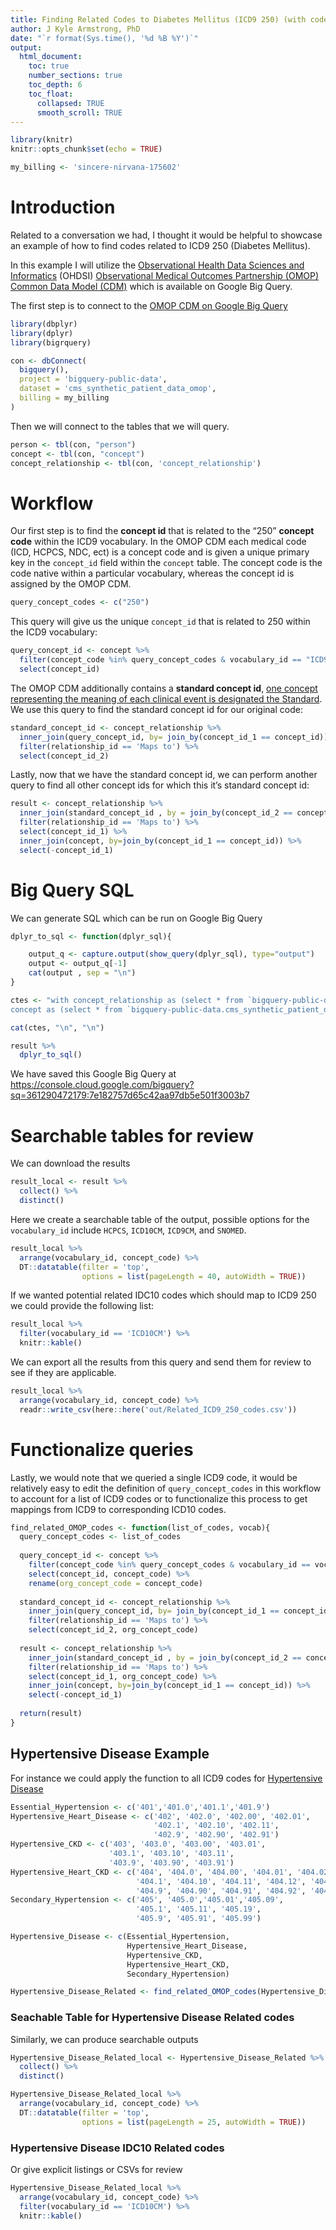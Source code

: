 ```yaml
---
title: Finding Related Codes to Diabetes Mellitus (ICD9 250) (with code)
author: J Kyle Armstrong, PhD
date: "`r format(Sys.time(), '%d %B %Y')`"
output:
  html_document:
    toc: true
    number_sections: true
    toc_depth: 6
    toc_float:
      collapsed: TRUE
      smooth_scroll: TRUE
---
```


```r
library(knitr)
knitr::opts_chunk$set(echo = TRUE)
```

```r
my_billing <- 'sincere-nirvana-175602'
```

# Introduction 

Related to a conversation we had, I thought it would be helpful to showcase an example of how to find codes related to ICD9 250 (Diabetes Mellitus). 

In this example I will utilize the [Observational Health Data Sciences and Informatics](https://www.ohdsi.org/) (OHDSI) [Observational Medical Outcomes Partnership (OMOP) Common Data Model (CDM)](https://www.ohdsi.org/data-standardization/) which is available on Google Big Query.

The first step is to connect to the [OMOP CDM on Google Big Query](https://console.cloud.google.com/bigquery?ws=!1m4!1m3!3m2!1sbigquery-public-data!2scms_synthetic_patient_data_omop)

```r
library(dbplyr)
library(dplyr)
library(bigrquery)
```

```r
con <- dbConnect(
  bigquery(),
  project = 'bigquery-public-data',
  dataset = 'cms_synthetic_patient_data_omop',
  billing = my_billing
)
```

Then we will connect to the tables that we will query.
```r
person <- tbl(con, "person")
concept <- tbl(con, "concept")
concept_relationship <- tbl(con, 'concept_relationship')
```

# Workflow

Our first step is to find the **concept id** that is related to the "250" **concept code** within the ICD9 vocabulary. In the OMOP CDM each medical code (ICD, HCPCS, NDC, ect) is a concept code and is given a unique primary key in the `concept_id` field within the `concept` table. The concept code is the code native within a particular vocabulary, whereas the concept id is assigned by the OMOP CDM. 
```r
query_concept_codes <- c("250")
```

This query will give us the unique `concept_id` that is related to 250 within the ICD9 vocabulary:
```r
query_concept_id <- concept %>%
  filter(concept_code %in% query_concept_codes & vocabulary_id == "ICD9CM") %>%
  select(concept_id)
```

The OMOP CDM additionally contains a **standard concept id**, [one concept representing the meaning of each clinical event is designated the Standard](https://ohdsi.github.io/TheBookOfOhdsi/StandardizedVocabularies.html#standardConcepts). We use this query to find the standard concept id for our original code:  
```r
standard_concept_id <- concept_relationship %>%
  inner_join(query_concept_id, by= join_by(concept_id_1 == concept_id)) %>%
  filter(relationship_id == 'Maps to') %>%
  select(concept_id_2) 
```


Lastly, now that we have the standard concept id, we can perform another query to find all other concept ids for which this it's standard concept id:
```r
result <- concept_relationship %>%
  inner_join(standard_concept_id , by = join_by(concept_id_2 == concept_id_2)) %>%
  filter(relationship_id == 'Maps to') %>%
  select(concept_id_1) %>%
  inner_join(concept, by=join_by(concept_id_1 == concept_id)) %>%
  select(-concept_id_1)
```

# Big Query SQL 
We can generate SQL which can be run on Google Big Query
```r
dplyr_to_sql <- function(dplyr_sql){

    output_q <- capture.output(show_query(dplyr_sql), type="output")
    output <- output_q[-1]
    cat(output , sep = "\n")
}
```

```r
ctes <- "with concept_relationship as (select * from `bigquery-public-data.cms_synthetic_patient_data_omop.concept_relationship`), 
concept as (select * from `bigquery-public-data.cms_synthetic_patient_data_omop.concept`)"

cat(ctes, "\n", "\n")

result %>%
  dplyr_to_sql()
```

We have saved this Google Big Query at <https://console.cloud.google.com/bigquery?sq=361290472179:7e182757d65c42aa97db5e501f3003b7>


# Searchable tables for review  

We can download the results
```r
result_local <- result %>%
  collect() %>%
  distinct()
```


Here we create a searchable table of the output, possible options for the `vocabulary_id` include `HCPCS`, `ICD10CM`, `ICD9CM`, and `SNOMED`. 
```r
result_local %>%
  arrange(vocabulary_id, concept_code) %>%
  DT::datatable(filter = 'top', 
                options = list(pageLength = 40, autoWidth = TRUE))
```



If we wanted potential related IDC10 codes which should map to ICD9 250 we could provide the following list: 
```r
result_local %>%
  filter(vocabulary_id == 'ICD10CM') %>%
  knitr::kable()
```

We can export all the results from this query and send them for review to see if they are applicable. 
```r
result_local %>%
  arrange(vocabulary_id, concept_code) %>%
  readr::write_csv(here::here('out/Related_ICD9_250_codes.csv'))
```

# Functionalize queries

Lastly, we would note that we queried a single ICD9 code, it would be relatively easy to edit the definition of `query_concept_codes` in this workflow to account for a list of ICD9 codes or to functionalize this process to get mappings from ICD9 to corresponding ICD10 codes.

```r
find_related_OMOP_codes <- function(list_of_codes, vocab){
  query_concept_codes <- list_of_codes
  
  query_concept_id <- concept %>%
    filter(concept_code %in% query_concept_codes & vocabulary_id == vocab) %>%
    select(concept_id, concept_code) %>%
    rename(org_concept_code = concept_code)
  
  standard_concept_id <- concept_relationship %>%
    inner_join(query_concept_id, by= join_by(concept_id_1 == concept_id)) %>%
    filter(relationship_id == 'Maps to') %>%
    select(concept_id_2, org_concept_code) 
  
  result <- concept_relationship %>%
    inner_join(standard_concept_id , by = join_by(concept_id_2 == concept_id_2)) %>%
    filter(relationship_id == 'Maps to') %>%
    select(concept_id_1, org_concept_code) %>%
    inner_join(concept, by=join_by(concept_id_1 == concept_id)) %>%
    select(-concept_id_1)
  
  return(result)
}
```


## Hypertensive Disease Example 

For instance we could apply the function to all ICD9 codes for [Hypertensive Disease](http://www.icd9data.com/2015/Volume1/390-459/401-405/default.htm)

```r
Essential_Hypertension <- c('401','401.0','401.1','401.9')
Hypertensive_Heart_Disease <- c('402', '402.0', '402.00', '402.01', 
                                '402.1', '402.10', '402.11', 
                                '402.9', '402.90', '402.91') 
Hypertensive_CKD <- c('403', '403.0', '403.00', '403.01', 
                      '403.1', '403.10', '403.11', 
                      '403.9', '403.90', '403.91')
Hypertensive_Heart_CKD <- c('404', '404.0', '404.00', '404.01', '404.02','404.03', 
                            '404.1', '404.10', '404.11', '404.12', '404.13', 
                            '404.9', '404.90', '404.91', '404.92', '404.93')
Secondary_Hypertension <- c('405', '405.0','405.01','405.09', 
                            '405.1', '405.11', '405.19', 
                            '405.9', '405.91', '405.99')

Hypertensive_Disease <- c(Essential_Hypertension, 
                          Hypertensive_Heart_Disease, 
                          Hypertensive_CKD,
                          Hypertensive_Heart_CKD,
                          Secondary_Hypertension)

Hypertensive_Disease_Related <- find_related_OMOP_codes(Hypertensive_Disease, 'ICD9CM')
```

### Seachable Table for Hypertensive Disease Related codes

Similarly, we can produce searchable outputs 
```r
Hypertensive_Disease_Related_local <- Hypertensive_Disease_Related %>%
  collect() %>%
  distinct()

Hypertensive_Disease_Related_local %>%
  arrange(vocabulary_id, concept_code) %>%
  DT::datatable(filter = 'top', 
                options = list(pageLength = 25, autoWidth = TRUE))
```

### Hypertensive Disease IDC10 Related codes
Or give explicit listings or CSVs for review 
```r
Hypertensive_Disease_Related_local %>%
  arrange(vocabulary_id, concept_code) %>%
  filter(vocabulary_id == 'ICD10CM') %>%
  knitr::kable()
```

```r

```
